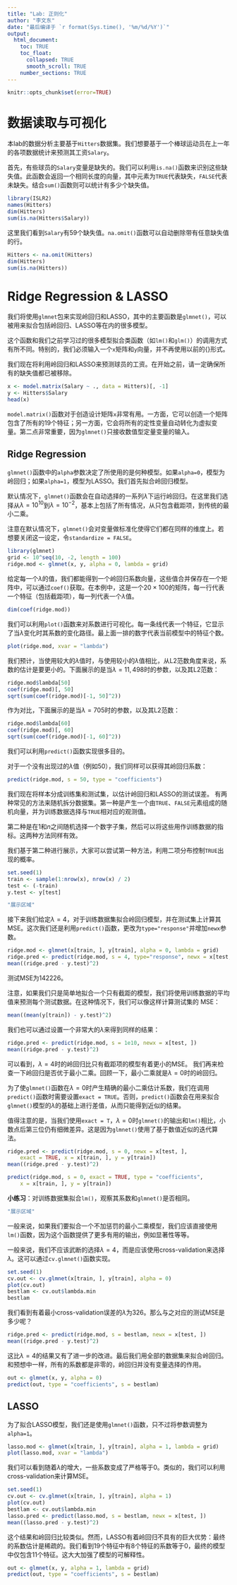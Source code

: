 ```yaml
---
title: "Lab: 正则化"
author: "李文东"
date: "最后编译于 `r format(Sys.time(), '%m/%d/%Y')`"
output:
  html_document:
    toc: TRUE
    toc_float:
      collapsed: TRUE
      smooth_scroll: TRUE
    number_sections: TRUE
---
```



```r
knitr::opts_chunk$set(error=TRUE)
```

# 数据读取与可视化
本lab的数据分析主要基于`Hitters`数据集。我们想要基于一个棒球运动员在上一年的各项数据统计来预测其工资`Salary`。

首先，有些球员的`Salary`变量是缺失的。我们可以利用`is.na()`函数来识别这些缺失值。此函数会返回一个相同长度的向量，其中元素为`TRUE`代表缺失，`FALSE`代表未缺失。结合`sum()`函数则可以统计有多少个缺失值。

```r
library(ISLR2)
names(Hitters)
dim(Hitters)
sum(is.na(Hitters$Salary))
```

这里我们看到`Salary`有59个缺失值。`na.omit()`函数可以自动删除带有任意缺失值的行。

```r
Hitters <- na.omit(Hitters)
dim(Hitters)
sum(is.na(Hitters))
```


# Ridge Regression & LASSO

我们将使用`glmnet`包来实现岭回归和LASSO，其中的主要函数是`glmnet()`，可以被用来拟合包括岭回归、LASSO等在内的很多模型。

这个函数和我们之前学习过的很多模型拟合类函数（如`lm()`和`glm()`）的调用方式有所不同。特别的，我们必须输入一个`x`矩阵和`y`向量，并不再使用以前的{\R{y $\sim$ x}}形式。

我们现在将利用岭回归和LASSO来预测球员的工资。在开始之前，请一定确保所有的缺失值都已被移除。


```r
x <- model.matrix(Salary ~ ., data = Hitters)[, -1]
y <- Hitters$Salary
head(x)
```

`model.matrix()`函数对于创造设计矩阵`x`非常有用。一方面，它可以创造一个矩阵包含了所有的19个特征；另一方面，它会将所有的定性变量自动转化为虚拟变量。第二点非常重要，因为`glmnet()`只接收数值型定量变量的输入。

## Ridge Regression

`glmnet()`函数中的`alpha`参数决定了所使用的是何种模型。如果`alpha=0`，模型为岭回归；如果`alpha=1`，模型为LASSO。我们首先拟合岭回归模型。

默认情况下，`glmnet()`函数会在自动选择的一系列$\lambda$下运行岭回归。在这里我们选择从$\lambda=10^{10}$到$\lambda=10^{-2}$，基本上包括了所有情况，从只包含截距项，到传统的最小二乘。

注意在默认情况下，`glmnet()`会对变量做标准化使得它们都在同样的维度上。若想要关闭这一设定，令`standardize = FALSE`。

```r
library(glmnet)
grid <- 10^seq(10, -2, length = 100)
ridge.mod <- glmnet(x, y, alpha = 0, lambda = grid)
```


给定每一个$\lambda$的值，我们都能得到一个岭回归系数向量，这些值合并保存在一个矩阵中，可以通过`coef()`获取。在本例中，这是一个$20 \times 100$的矩阵，每一行代表一个特征（包括截距项），每一列代表一个$\lambda$值。

```r
dim(coef(ridge.mod))
```

我们可以利用`plot()`函数来对系数进行可视化。每一条线代表一个特征，它显示了当$\lambda$变化时其系数的变化路径。最上面一排的数字代表当前模型中的特征个数。
```r
plot(ridge.mod, xvar = "lambda")
```

我们预计，当使用较大的$\lambda$值时，与使用较小的$\lambda$值相比，从L2范数角度来说，系数的估计是要更小的。下面展示的是当$\lambda=11{,}498$时的参数，以及其L2范数：
```r
ridge.mod$lambda[50]
coef(ridge.mod)[, 50]
sqrt(sum(coef(ridge.mod)[-1, 50]^2))
```

作为对比，下面展示的是当$\lambda=705$时的参数，以及其L2范数：
```r
ridge.mod$lambda[60]
coef(ridge.mod)[, 60]
sqrt(sum(coef(ridge.mod)[-1, 60]^2))
```

我们可以利用`predict()`函数实现很多目的。

对于一个没有出现过的$\lambda$值（例如50），我们同样可以获得其岭回归系数：

```r
predict(ridge.mod, s = 50, type = "coefficients")
```

我们现在将样本分成训练集和测试集，以估计岭回归和LASSO的测试误差。 有两种常见的方法来随机拆分数据集。第一种是产生一个由`TRUE`、`FALSE`元素组成的随机向量，并为训练数据选择与`TRUE`相对应的观测值。

第二种是在$1$和$n$之间随机选择一个数字子集，然后可以将这些用作训练数据的指标。这两种方法同样有效。

我们基于第二种进行展示，大家可以尝试第一种方法，利用二项分布控制`TRUE`出现的概率。


```r
set.seed(1)
train <- sample(1:nrow(x), nrow(x) / 2)
test <- (-train)
y.test <- y[test]
```

```r
"展示区域"
```

接下来我们给定$\lambda=4$，对于训练数据集拟合岭回归模型，并在测试集上计算其MSE。这次我们还是利用`predict()`函数，更改为`type="response"`并增加`newx`参数。
```r
ridge.mod <- glmnet(x[train, ], y[train], alpha = 0, lambda = grid)
ridge.pred <- predict(ridge.mod, s = 4, type="response", newx = x[test, ])
mean((ridge.pred - y.test)^2)
```

测试MSE为142226。

注意，如果我们只是简单地拟合一个只有截距的模型，我们将使用训练数据的平均值来预测每个测试数据。在这种情况下，我们可以像这样计算测试集的 MSE：
```r
mean((mean(y[train]) - y.test)^2)
```

我们也可以通过设置一个非常大的$\lambda$来得到同样的结果：
```r
ridge.pred <- predict(ridge.mod, s = 1e10, newx = x[test, ])
mean((ridge.pred - y.test)^2)
```

可以看到，$\lambda=4$时的岭回归比只有截距项的模型有着更小的MSE。
我们再来检查一下岭回归是否优于最小二乘。回顾一下，最小二乘就是$\lambda=0$时的岭回归。

为了使`glmnet()`函数在$\lambda=0$时产生精确的最小二乘估计系数，我们在调用`predict()`函数时需要设置`exact = TRUE`。否则，`predict()`函数会在用来拟合`glmnet()`模型的$\lambda$的基础上进行差值，从而只能得到近似的结果。

值得注意的是，当我们使用`exact = T`，$\lambda = 0$时`glmnet()`的输出和`lm()`相比，小数点后第三位仍有细微差异。这是因为`glmnet()`使用了基于数值近似的迭代算法。

```r
ridge.pred <- predict(ridge.mod, s = 0, newx = x[test, ],
    exact = TRUE, x = x[train, ], y = y[train])
mean((ridge.pred - y.test)^2)

predict(ridge.mod, s = 0, exact = TRUE, type = "coefficients",
    x = x[train, ], y = y[train])
```

**小练习**：对训练数据集拟合`lm()`，观察其系数和`glmnet()`是否相同。
```r
"展示区域"
```

一般来说，如果我们要拟合一个不加惩罚的最小二乘模型，我们应该直接使用`lm()`函数，因为这个函数提供了更多有用的输出，例如显著性等等。

一般来说，我们不应该武断的选择$\lambda=4$，而是应该使用cross-validation来选择$\lambda$。这可以通过`cv.glmnet()`函数实现。

```r
set.seed(1)
cv.out <- cv.glmnet(x[train, ], y[train], alpha = 0)
plot(cv.out)
bestlam <- cv.out$lambda.min
bestlam
```

我们看到有着最小cross-validation误差的$\lambda$为326。那么与之对应的测试MSE是多少呢？
```r
ridge.pred <- predict(ridge.mod, s = bestlam, newx = x[test, ])
mean((ridge.pred - y.test)^2)
```

这比$\lambda=4$的结果又有了进一步的改进。最后我们用全部的数据集来拟合岭回归。和预想中一样，所有的系数都是非零的，岭回归并没有变量选择的作用。

```r
out <- glmnet(x, y, alpha = 0)
predict(out, type = "coefficients", s = bestlam)
```

## LASSO
为了拟合LASSO模型，我们还是使用`glmnet()`函数，只不过将参数调整为`alpha=1`。

```r
lasso.mod <- glmnet(x[train, ], y[train], alpha = 1, lambda = grid)
plot(lasso.mod, xvar = "lambda")
```
我们可以看到随着$\lambda$的增大，一些系数变成了严格等于0。类似的，我们可以利用cross-validation来计算MSE。

```r
set.seed(1)
cv.out <- cv.glmnet(x[train, ], y[train], alpha = 1)
plot(cv.out)
bestlam <- cv.out$lambda.min
lasso.pred <- predict(lasso.mod, s = bestlam, newx = x[test, ])
mean((lasso.pred - y.test)^2)
```

这个结果和岭回归比较类似。然而，LASSO有着岭回归不具有的巨大优势：最终的系数估计是稀疏的。我们看到19个特征中有8个特征的系数等于0，最终的模型中仅包含11个特征。这大大加强了模型的可解释性。

```r
out <- glmnet(x, y, alpha = 1, lambda = grid)
predict(out, type = "coefficients", s = bestlam)
```


